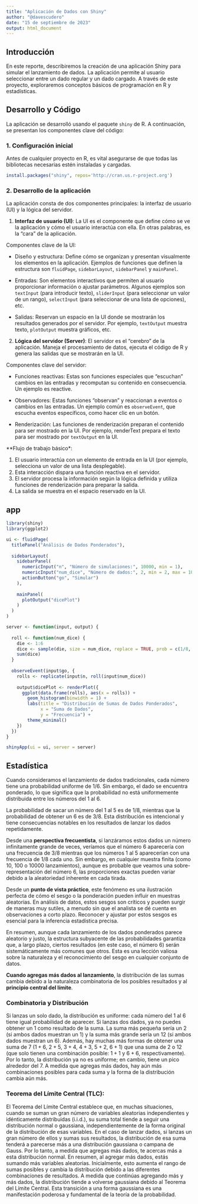 ```yaml
---
title: "Aplicación de Dados con Shiny"
author: "@davescudero"
date: "15 de septiembre de 2023"
output: html_document
---
```


## Introducción

En este reporte, describiremos la creación de una aplicación Shiny para simular el lanzamiento de dados. La aplicación permite al usuario seleccionar entre un dado regular y un dado cargado. A través de este proyecto, exploraremos conceptos básicos de programación en R y estadísticas.

## Desarrollo y Código

La aplicación se desarrolló usando el paquete `shiny` de R. A continuación, se presentan los componentes clave del código:

### 1. Configuración inicial

Antes de cualquier proyecto en R, es vital asegurarse de que todas las bibliotecas necesarias estén instaladas y cargadas.

```r
install.packages("shiny", repos='http://cran.us.r-project.org')
```
### 2. Desarrollo de la aplicación

La aplicación consta de dos componentes principales: la interfaz de usuario (UI) y la lógica del servidor.

1. **Interfaz de usuario (UI)**:
La UI es el componente que define cómo se ve la aplicación y cómo el usuario interactúa con ella. En otras palabras, es la "cara" de la aplicación.

Componentes clave de la UI:

- Diseño y estructura: Define cómo se organizan y presentan visualmente los elementos en la aplicación. Ejemplos de funciones que definen la estructura son `fluidPage`, `sidebarLayout`, `sidebarPanel` y `mainPanel`.

- Entradas: Son elementos interactivos que permiten al usuario proporcionar información o ajustar parámetros. Algunos ejemplos son `textInput` (para introducir texto), `sliderInput` (para seleccionar un valor de un rango), `selectInput` (para seleccionar de una lista de opciones), etc.

- Salidas: Reservan un espacio en la UI donde se mostrarán los resultados generados por el servidor. Por ejemplo, `textOutput` muestra texto, `plotOutput` muestra gráficos, etc.

2. **Lógica del servidor (Server)**:
El servidor es el "cerebro" de la aplicación. Maneja el procesamiento de datos, ejecuta el código de R y genera las salidas que se mostrarán en la UI.

Componentes clave del servidor:

- Funciones reactivas: Estas son funciones especiales que "escuchan" cambios en las entradas y recomputan su contenido en consecuencia. Un ejemplo es reactive.

- Observadores: Estas funciones "observan" y reaccionan a eventos o cambios en las entradas. Un ejemplo común es `observeEvent`, que escucha eventos específicos, como hacer clic en un botón.

- Renderización: Las funciones de renderización preparan el contenido para ser mostrado en la UI. Por ejemplo, renderText prepara el texto para ser mostrado por `textOutput` en la UI.

**Flujo de trabajo básico*:

1. El usuario interactúa con un elemento de entrada en la UI (por ejemplo, selecciona un valor de una lista desplegable).
2. Esta interacción dispara una función reactiva en el servidor.
3. El servidor procesa la información según la lógica definida y utiliza funciones de renderización para preparar la salida.
4. La salida se muestra en el espacio reservado en la UI.

## app

```r
library(shiny)
library(ggplot2)

ui <- fluidPage(
  titlePanel("Análisis de Dados Ponderados"),
  
  sidebarLayout(
    sidebarPanel(
      numericInput("n", "Número de simulaciones:", 10000, min = 1),
      numericInput("num_dice", "Número de dados:", 2, min = 2, max = 10), # Ajusta el máximo como desees.
      actionButton("go", "Simular")
    ),
    
    mainPanel(
      plotOutput("dicePlot")
    )
  )
)

```
```r
server <- function(input, output) {
  
  roll <- function(num_dice) {
    die <- 1:6
    dice <- sample(die, size = num_dice, replace = TRUE, prob = c(1/8, 1/8, 1/8, 1/8, 1/8, 3/8))
    sum(dice)
  }
  
  observeEvent(input$go, {
    rolls <- replicate(input$n, roll(input$num_dice))
    
    output$dicePlot <- renderPlot({
      ggplot(data.frame(rolls), aes(x = rolls)) + 
        geom_histogram(binwidth = 1) + 
        labs(title = "Distribución de Sumas de Dados Ponderados",
             x = "Suma de Dados",
             y = "Frecuencia") + 
        theme_minimal()
    })
  })
}

```
```r
shinyApp(ui = ui, server = server)

```
## Estadística
Cuando consideramos el lanzamiento de dados tradicionales, cada número tiene una probabilidad uniforme de $1/6$. Sin embargo, el dado se encuentra ponderado, lo que significa que la probabilidad no está uniformemente distribuida entre los números del $1$ al $6$.

La probabilidad de sacar un número del $1$ al $5$ es de $1/8$, mientras que la probabilidad de obtener un $6$ es de $3/8$. Esta distribución es intencional y tiene consecuencias notables en los resultados de lanzar los dados repetidamente.

Desde una **perspectiva frecuentista**, si lanzáramos estos dados un número infinitamente grande de veces, veríamos que el número $6$ aparecería con una frecuencia de $3/8$ mientras que los números $1$ al $5$ aparecerían con una frecuencia de $1/8$ cada uno. Sin embargo, en cualquier muestra finita (como $10$, $100$ o $10000$ lanzamientos), aunque es probable que veamos una sobre-representación del número $6$, las proporciones exactas pueden variar debido a la aleatoriedad inherente en cada tirada.

Desde un **punto de vista práctico**, este fenómeno es una ilustración perfecta de cómo el sesgo o la ponderación pueden influir en muestras aleatorias. En análisis de datos, estos sesgos son críticos y pueden surgir de maneras muy sutiles, a menudo sin que el analista se dé cuenta en observaciones a corto plazo. Reconocer y ajustar por estos sesgos es esencial para la inferencia estadística precisa.

En resumen, aunque cada lanzamiento de los dados ponderados parece aleatorio y justo, la estructura subyacente de las probabilidades garantiza que, a largo plazo, ciertos resultados (en este caso, el número $6$) serán sistemáticamente más comunes que otros. Esta es una lección valiosa sobre la naturaleza y el reconocimiento del sesgo en cualquier conjunto de datos.

**Cuando agregas más dados al lanzamiento**, la distribución de las sumas cambia debido a la naturaleza combinatoria de los posibles resultados y al **principio central del límite**.

### Combinatoria y Distribución

Si lanzas un solo dado, la distribución es uniforme: cada número del $1$ al $6$ tiene igual probabilidad de aparecer.
Si lanzas dos dados, ya no puedes obtener un $1$ como resultado de la suma. La suma más pequeña sería un $2$ (si ambos dados muestran un $1$) y la suma más grande sería un $12$ (si ambos dados muestran un $6$). Además, hay muchas más formas de obtener una suma de $7$ ($1+6$, $2+5$, $3+4$, $4+3$, $5+2$, $6+1$) que una suma de $2$ o $12$ (que solo tienen una combinación posible: $1+1$ y $6+6$, respectivamente). Por lo tanto, la distribución ya no es uniforme; en cambio, tiene un pico alrededor del $7$.
A medida que agregas más dados, hay aún más combinaciones posibles para cada suma y la forma de la distribución cambia aún más.

### Teorema del Límite Central (TLC):

El Teorema del Límite Central establece que, en muchas situaciones, cuando se suman un gran número de variables aleatorias independientes y idénticamente distribuidas (i.i.d.), su suma total tiende a seguir una distribución normal o gaussiana, independientemente de la forma original de la distribución de esas variables.
En el caso de lanzar dados, si lanzas un gran número de ellos y sumas sus resultados, la distribución de esa suma tenderá a parecerse más a una distribución gaussiana o campana de Gauss.
Por lo tanto, a medida que agregas más dados, te acercas más a esta distribución normal.
En resumen, al agregar más dados, estás sumando más variables aleatorias. Inicialmente, esto aumenta el rango de sumas posibles y cambia la distribución debido a las diferentes combinaciones de resultados. A medida que continúas agregando más y más dados, la distribución tiende a volverse gaussiana debido al Teorema del Límite Central. Esta transición a una forma gaussiana es una manifestación poderosa y fundamental de la teoría de la probabilidad.
